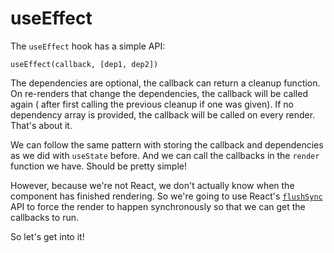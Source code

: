 # useEffect

<EpicVideo url="https://www.epicreact.dev/tutorials/build-react-hooks/use-effect/introduction-to-useeffect" />

The `useEffect` hook has a simple API:

```tsx
useEffect(callback, [dep1, dep2])
```

The dependencies are optional, the callback can return a cleanup function. On
re-renders that change the dependencies, the callback will be called again (
after first calling the previous cleanup if one was given). If no dependency
array is provided, the callback will be called on every render. That's about it.

We can follow the same pattern with storing the callback and dependencies as we
did with `useState` before. And we can call the callbacks in the `render`
function we have. Should be pretty simple!

However, because we're not React, we don't actually know when the component has
finished rendering. So we're going to use React's
[`flushSync`](https://react.dev/reference/react-dom/flushSync) API to force the
render to happen synchronously so that we can get the callbacks to run.

So let's get into it!
